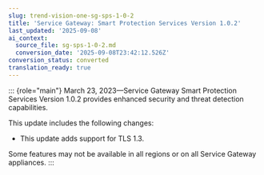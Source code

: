 ```yaml
---
slug: trend-vision-one-sg-sps-1-0-2
title: 'Service Gateway: Smart Protection Services Version 1.0.2'
last_updated: '2025-09-08'
ai_context:
  source_file: sg-sps-1-0-2.md
  conversion_date: '2025-09-08T23:42:12.526Z'
conversion_status: converted
translation_ready: true
---
```


::: {role="main"}
March 23, 2023—Service Gateway Smart Protection Services Version 1.0.2 provides enhanced security and threat detection capabilities.

This update includes the following changes:

- This update adds support for TLS 1.3.

Some features may not be available in all regions or on all Service Gateway appliances.
:::
